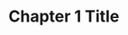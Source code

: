 
# Chapter 1 Title


<!-- 

when writing your chapters, be cautious of using the correct heading level:

# is used for the chapter title only

## is used for level 1 headings (e.g., Introduction, Method, Results, Discussion..)

### is used for level 2 headings (e.g., Sample, Materials, Design..)

#### is used for level 3 headings 

##### is used for level 4 headings 

###### is used for level 5 headings 

-->
